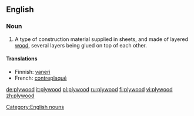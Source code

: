 ==English==

===Noun===
#A type of construction material supplied in sheets, and made of layered [[wood]], several layers being glued on top of each other.

====Translations====
{{top}}
*Finnish: [[vaneri]]
*French: [[contreplaqué]] {{m}}
{{bottom}}

[[Category:English nouns]]

[[de:plywood]]
[[it:plywood]]
[[pl:plywood]]
[[ru:plywood]]
[[fi:plywood]]
[[vi:plywood]]
[[zh:plywood]]